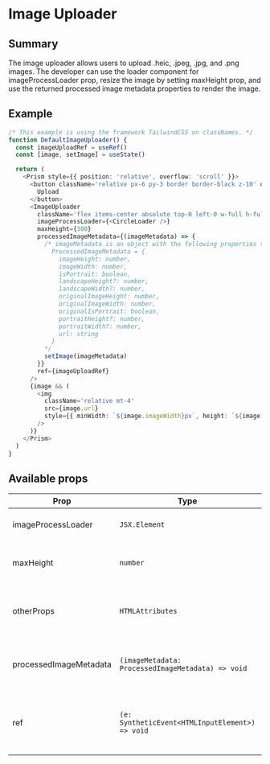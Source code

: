 ---
---

# Image Uploader

## Summary

The image uploader allows users to upload .heic, .jpeg, .jpg, and .png images. The developer can use the loader component for imageProcessLoader prop, resize the image by setting maxHeight prop, and use the returned processed image metadata properties to render the image.

## Example

```typescript live
/* This example is using the framework TailwindCSS on classNames. */
function DefaultImageUploader() {
  const imageUploadRef = useRef()
  const [image, setImage] = useState()

  return (
    <Prism style={{ position: 'relative', overflow: 'scroll' }}>
      <button className='relative px-6 py-3 border border-black z-10' onClick={() => imageUploadRef.current.click()}>
        Upload
      </button>
      <ImageUploader
        className='flex items-center absolute top-0 left-0 w-full h-full'
        imageProcessLoader={<CircleLoader />}
        maxHeight={300}
        processedImageMetadata={(imageMetadata) => {
          /* imageMetadata is an object with the following properties type:
            ProcessedImageMetadata = {
              imageHeight: number,
              imageWidth: number,
              isPortrait: boolean,
              landscapeHeight?: number,
              landscapeWidth?: number,
              originalImageHeight: number,
              originalImageWidth: number,
              originalIsPortrait: boolean,
              portraitHeight?: number,
              portraitWidth?: number,
              url: string
            }
          */
          setImage(imageMetadata)
        }}
        ref={imageUploadRef}
      />
      {image && (
        <img
          className='relative mt-4'
          src={image.url}
          style={{ minWidth: `${image.imageWidth}px`, height: `${image.imageHeight}px` }}
        />
      )}
    </Prism>
  )
}
```

## Available props

| Prop                   | Type                                              | Description                                                 | Default           |          |
| ---------------------- | ------------------------------------------------- | ----------------------------------------------------------- | ----------------- | -------- |
| imageProcessLoader     | `JSX.Element`                                     | Image process loader.                                       | `<>loading...</>` | Optional |
| maxHeight              | `number`                                          | Constrained height of the image uploaded.                   |                   | Optional |
| otherProps             | `HTMLAttributes`                                  | Optional props like `aria-label`, `className`, and `style`. |                   | Optional |
| processedImageMetadata | `(imageMetadata: ProcessedImageMetadata) => void` | Processed image metadata callback function.                 |                   | Required |
| ref                    | `(e: SyntheticEvent<HTMLInputElement>) => void`   | Input element reference, used to start upload `click()`.    |                   | Optional |
